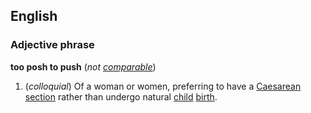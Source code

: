 ==English==
===Adjective phrase===
'''too posh to push''' (''not [[comparable]]'')

#(''colloquial'') Of a woman or women, preferring to have a [[Caesarean section]] rather than undergo natural [[child]] [[birth]].